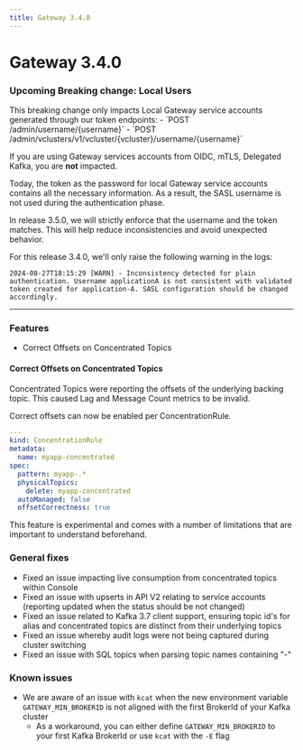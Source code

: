 ```yaml
---
title: Gateway 3.4.0
---
```

# Gateway 3.4.0

### Upcoming Breaking change: Local Users

<Info>
This breaking change only impacts Local Gateway service accounts generated through our token endpoints:
- `POST /admin/username/{username}`
- `POST /admin/vclusters/v1/vcluster/{vcluster}/username/{username}`

If you are using Gateway services accounts from OIDC, mTLS, Delegated Kafka, you are **not** impacted.
</Info>

Today, the token as the password for local Gateway service accounts contains all the necessary information. As a result, the SASL username is not used during the authentication phase.  

In release 3.5.0, we will strictly enforce that the username and the token matches. This will help reduce inconsistencies and avoid unexpected behavior.

For this release 3.4.0, we'll only raise the following warning in the logs:  
````
2024-08-27T18:15:29 [WARN] - Inconsistency detected for plain authentication. Username applicationA is not consistent with validated token created for application-A. SASL configuration should be changed accordingly.
````

***

### Features

- Correct Offsets on Concentrated Topics

#### Correct Offsets on Concentrated Topics

Concentrated Topics were reporting the offsets of the underlying backing topic. This caused Lag and Message Count metrics to be invalid.

Correct offsets can now be enabled per ConcentrationRule.
````yaml
---
kind: ConcentrationRule
metadata:
  name: myapp-concentrated
spec:
  pattern: myapp-.*
  physicalTopics:
    delete: myapp-concentrated
  autoManaged: false
  offsetCorrectness: true
````

This feature is experimental and comes with a number of limitations that are important to understand beforehand.


### General fixes

- Fixed an issue impacting live consumption from concentrated topics within Console
- Fixed an issue with upserts in API V2 relating to service accounts (reporting updated when the status should be not changed)
- Fixed an issue related to Kafka 3.7 client support, ensuring topic id's for alias and concentrated topics are distinct from their underlying topics
- Fixed an issue whereby audit logs were not being captured during cluster switching
- Fixed an issue with SQL topics when parsing topic names containing "-"


### Known issues
- We are aware of an issue with `kcat` when the new environment variable `GATEWAY_MIN_BROKERID` is not aligned with the first BrokerId of your Kafka cluster
  - As a workaround, you can either define `GATEWAY_MIN_BROKERID` to your first Kafka BrokerId or use `kcat` with the `-E` flag
